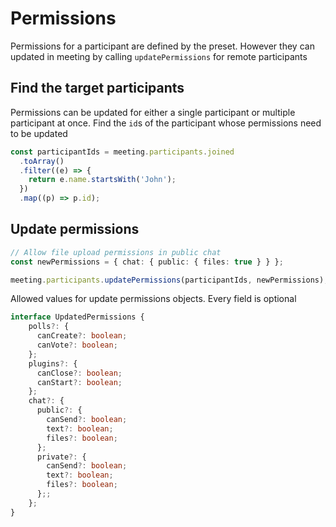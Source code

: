 # Permissions

Permissions for a participant are defined by the preset. However they can updated in meeting by calling `updatePermissions` for remote participants

## Find the target participants

Permissions can be updated for either a single participant or multiple participant at once. Find the `id`s of the participant whose permissions need to be updated

```ts
const participantIds = meeting.participants.joined
  .toArray()
  .filter((e) => {
    return e.name.startsWith('John');
  })
  .map((p) => p.id);
```

## Update permissions

```ts
// Allow file upload permissions in public chat
const newPermissions = { chat: { public: { files: true } } };

meeting.participants.updatePermissions(participantIds, newPermissions);
```

Allowed values for update permissions objects. Every field is optional

```ts
interface UpdatedPermissions {
    polls?: {
      canCreate?: boolean;
      canVote?: boolean;
    };
    plugins?: {
      canClose?: boolean;
      canStart?: boolean;
    };
    chat?: {
      public?: {
        canSend?: boolean;
        text?: boolean;
        files?: boolean;
      };
      private?: {
        canSend?: boolean;
        text?: boolean;
        files?: boolean;
      };;
    };
}
```
